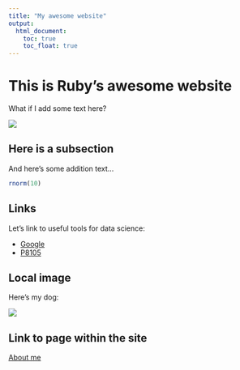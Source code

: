 ```yaml
---
title: "My awesome website"
output: 
  html_document:
    toc: true
    toc_float: true
---
```


# This is Ruby's awesome website

What if I add some text here?

![](https://media.giphy.com/media/drXGoW1iudhKw/giphy.gif)

## Here is a subsection

And here's some addition text...

```r
rnorm(10)
```

## Links

Let's link to useful tools for data science:

* [Google](https://www.google.com/)
* [P8105](https://p8105.com/)

## Local image

Here's my dog:

![](images/dog.jpg)

## Link to page within the site

[About me](About-me.html)


